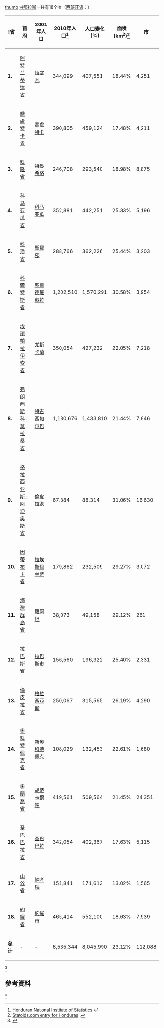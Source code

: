 {{noteTA
|1=zh-cn:特古西加尔巴;zh-hk:特古西加爾巴;zh-tw:德古西加巴;
|2=zh-cn:圣佩德罗苏拉;zh-hk:聖佩德羅蘇拉;zh-tw:汕埠
}}
[[图像:HondurasDivisions.png|thumb]]
[[洪都拉斯|洪都拉斯]]一共有18个省（[[西班牙语|西班牙语]]：{{lang|es|departamentos}}）
{| cellpadding=2 cellspacing=0 class="wikitable sortable"
|- 
!!!省!!首府!!2001年人口!!2010年人口<ref>[http://www.ine.gob.hn/drupal/node/205 Honduran National Institute of Statistics] {{webarchive|url=https://web.archive.org/web/20101017031001/http://www.ine.gob.hn/drupal/node/205 |date=2010-10-17 }}</ref>!!人口變化 (%)||面積 (km<sup>2</sup>)<ref>[http://www.statoids.com/uhn.html Statoids.com entry for Honduras] {{Wayback|url=http://www.statoids.com/uhn.html |date=20170806202808 }}.</ref>!!市
|-
|'''1.'''||[[阿特兰蒂达省|阿特兰蒂达省]]||[[拉塞瓦|拉塞瓦]]||344,099||407,551||18.44%||4,251||8
|-
|'''2.'''||[[喬盧特卡省|喬盧特卡省]]||[[喬盧特卡|喬盧特卡]]||390,805||459,124||17.48%||4,211||16
|-
|'''3.'''||[[科隆省_(宏都拉斯)|科隆省]]||[[特魯希略_(洪都拉斯)|特魯希略]]||246,708||293,540||18.98%||8,875||10
|-
|'''4.'''||[[科马亚瓜省|科马亚瓜省]]||[[科马亚瓜|科马亚瓜]]||352,881||442,251||25.33%||5,196||21
|-
|'''5.'''||[[科潘省|科潘省]]||[[聖羅莎|聖羅莎]]||288,766||362,226||25.44%||3,203||23
|-
|'''6.'''||[[科爾特斯省|科爾特斯省]]||[[聖佩德羅蘇拉|聖佩德羅蘇拉]]||1,202,510||1,570,291||30.58%||3,954||12
|-
|'''7.'''||[[埃爾帕拉伊索省|埃爾帕拉伊索省]]||[[尤斯卡蘭|尤斯卡蘭]]||350,054||427,232||22.05%||7,218||18
|-
|'''8.'''||[[弗朗西斯科-莫拉桑省|弗朗西斯科-莫拉桑省]]||[[特古西加尔巴|特古西加尔巴]]||1,180,676||1,433,810||21.44%||7,946||28
|-
|'''9.'''||[[格拉西亚斯-阿迪奥斯省|格拉西亚斯-阿迪奥斯省]]||[[倫皮拉港|倫皮拉港]]||67,384||88,314||31.06%||16,630||6
|-
|'''10.'''||[[因蒂布卡省|因蒂布卡省]]||[[拉埃斯佩兰萨|拉埃斯佩兰萨]]||179,862||232,509||29.27%||3,072||17
|-
|'''11.'''||[[海灣群島省|海灣群島省]]||[[罗阿坦岛|羅阿坦]]||38,073||49,158||29.12%||261||4
|-
|'''12.'''||[[拉巴斯省_(宏都拉斯)|拉巴斯省]]||[[拉巴斯_(洪都拉斯)|拉巴斯市]]||156,560||196,322||25.40%||2,331||19
|-
|'''13.'''||[[倫皮拉省|倫皮拉省]]||[[格拉西亞斯|格拉西亞斯]]||250,067||315,565||26.19%||4,290||28
|-
|'''14.'''||[[奧科特佩克省|奧科特佩克省]]||[[新奧科特佩克|新奧科特佩克]]||108,029||132,453||22.61%||1,680||17
|-
|'''15.'''||[[奧蘭喬省|奧蘭喬省]]||[[胡蒂卡爾帕|胡蒂卡爾帕]]||419,561||509,564||21.45%||24,351||23
|-
|'''16.'''||[[圣巴巴拉省|圣巴巴拉省]]||[[聖巴巴拉_(宏都拉斯)|圣巴巴拉]]||342,054||402,367||17.63%||5,115||28
|-
|'''17.'''||[[山谷省_(宏都拉斯)|山谷省]]||[[納考梅|納考梅]]||151,841||171,613||13.02%||1,565||9
|-
|'''18.'''||[[約羅省|約羅省]]||[[約羅|約羅市]]||465,414||552,100||18.63%||7,939||11
|-
!'''总计'''||-||-||6,535,344||8,045,990||23.12%||112,088||298
|}<ref>{{cite web |url=http://www.ine-hn.org/censo2001/p19.pdf |title=存档副本 |accessdate=2009-10-15 |deadurl=yes |archiveurl=https://web.archive.org/web/20091113143217/http://www.ine-hn.org/censo2001/p19.pdf |archivedate=2009-11-13 }}</ref>

==參考資料==
<references/>


{{宏都拉斯行政區劃}}
{{美洲题目|行政区划}}

[[Category:洪都拉斯行政区划|*]]